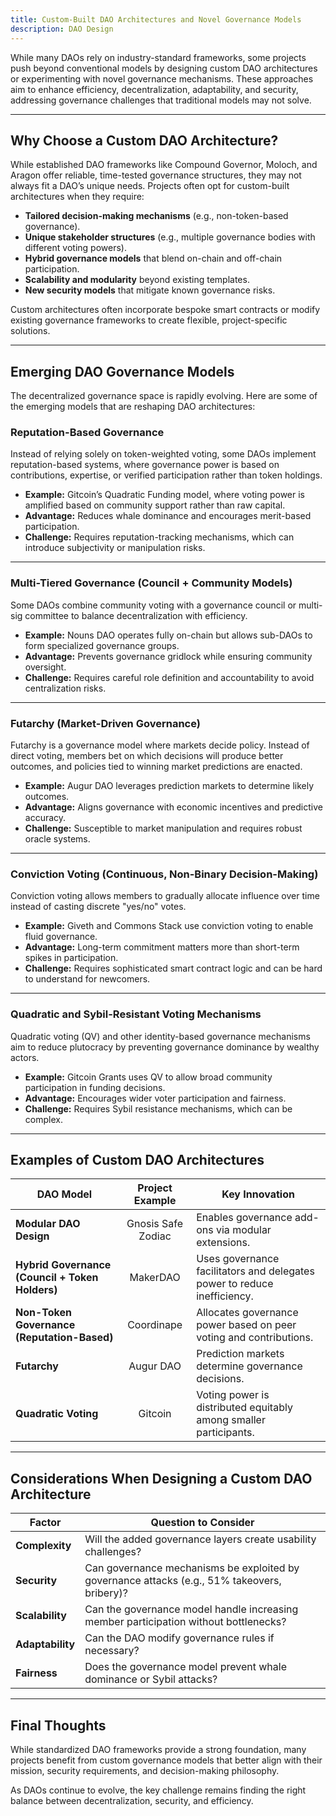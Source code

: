 ```yaml
---
title: Custom-Built DAO Architectures and Novel Governance Models
description: DAO Design
---
```


While many DAOs rely on industry-standard frameworks, some projects push beyond conventional models by designing custom DAO architectures or experimenting with novel governance mechanisms. These approaches aim to enhance efficiency, decentralization, adaptability, and security, addressing governance challenges that traditional models may not solve.  

---

## **Why Choose a Custom DAO Architecture?**  

While established DAO frameworks like Compound Governor, Moloch, and Aragon offer reliable, time-tested governance structures, they may not always fit a DAO’s unique needs. Projects often opt for custom-built architectures when they require:  

- **Tailored decision-making mechanisms** (e.g., non-token-based governance).  
- **Unique stakeholder structures** (e.g., multiple governance bodies with different voting powers).  
- **Hybrid governance models** that blend on-chain and off-chain participation.  
- **Scalability and modularity** beyond existing templates.  
- **New security models** that mitigate known governance risks.  

Custom architectures often incorporate bespoke smart contracts or modify existing governance frameworks to create flexible, project-specific solutions.  

---

## **Emerging DAO Governance Models**  

The decentralized governance space is rapidly evolving. Here are some of the emerging models that are reshaping DAO architectures:  

### **Reputation-Based Governance**  
Instead of relying solely on token-weighted voting, some DAOs implement reputation-based systems, where governance power is based on contributions, expertise, or verified participation rather than token holdings.  

- **Example:** Gitcoin’s Quadratic Funding model, where voting power is amplified based on community support rather than raw capital.  
- **Advantage:** Reduces whale dominance and encourages merit-based participation.  
- **Challenge:** Requires reputation-tracking mechanisms, which can introduce subjectivity or manipulation risks.  

---

### **Multi-Tiered Governance (Council + Community Models)**  
Some DAOs combine community voting with a governance council or multi-sig committee to balance decentralization with efficiency.  

- **Example:** Nouns DAO operates fully on-chain but allows sub-DAOs to form specialized governance groups.  
- **Advantage:** Prevents governance gridlock while ensuring community oversight.  
- **Challenge:** Requires careful role definition and accountability to avoid centralization risks.  

---

### **Futarchy (Market-Driven Governance)**  
Futarchy is a governance model where markets decide policy. Instead of direct voting, members bet on which decisions will produce better outcomes, and policies tied to winning market predictions are enacted.  

- **Example:** Augur DAO leverages prediction markets to determine likely outcomes.  
- **Advantage:** Aligns governance with economic incentives and predictive accuracy.  
- **Challenge:** Susceptible to market manipulation and requires robust oracle systems.  

---

### **Conviction Voting (Continuous, Non-Binary Decision-Making)**  
Conviction voting allows members to gradually allocate influence over time instead of casting discrete "yes/no" votes.  

- **Example:** Giveth and Commons Stack use conviction voting to enable fluid governance.  
- **Advantage:** Long-term commitment matters more than short-term spikes in participation.
- **Challenge:** Requires sophisticated smart contract logic and can be hard to understand for newcomers.  

---

### **Quadratic and Sybil-Resistant Voting Mechanisms**  
Quadratic voting (QV) and other identity-based governance mechanisms aim to reduce plutocracy by preventing governance dominance by wealthy actors.  

- **Example:** Gitcoin Grants uses QV to allow broad community participation in funding decisions.  
- **Advantage:** Encourages wider voter participation and fairness.  
- **Challenge:** Requires Sybil resistance mechanisms, which can be complex.  

---

## **Examples of Custom DAO Architectures**  

| **DAO Model** | **Project Example** | **Key Innovation** |
|--------------|:---------------:|----------------|
| **Modular DAO Design** | Gnosis Safe Zodiac | Enables governance add-ons via modular extensions. |
| **Hybrid Governance (Council + Token Holders)** | MakerDAO | Uses governance facilitators and delegates power to reduce inefficiency. |
| **Non-Token Governance (Reputation-Based)** | Coordinape | Allocates governance power based on peer voting and contributions. |
| **Futarchy** | Augur DAO | Prediction markets determine governance decisions. |
| **Quadratic Voting** | Gitcoin | Voting power is distributed equitably among smaller participants. |

---

## **Considerations When Designing a Custom DAO Architecture**  

| **Factor** | **Question to Consider** |
|-----------|-------------------------|
| **Complexity** | Will the added governance layers create usability challenges? |
| **Security** | Can governance mechanisms be exploited by governance attacks (e.g., 51% takeovers, bribery)? |
| **Scalability** | Can the governance model handle increasing member participation without bottlenecks? |
| **Adaptability** | Can the DAO modify governance rules if necessary? |
| **Fairness** | Does the governance model prevent whale dominance or Sybil attacks? |

---

## **Final Thoughts**  

While standardized DAO frameworks provide a strong foundation, many projects benefit from custom governance models that better align with their mission, security requirements, and decision-making philosophy.  

As DAOs continue to evolve, the key challenge remains finding the right balance between decentralization, security, and efficiency.  

